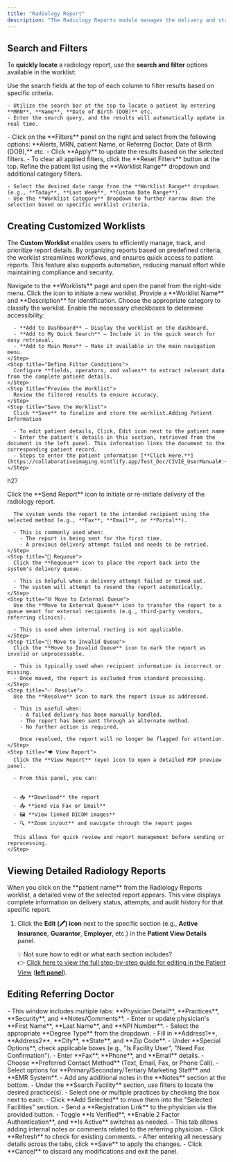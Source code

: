 ```yaml
---
title: "Radiology Report"
description: "The Radiology Reports module manages the delivery and status of radiology reports. Users can track the transmission of reports, filter based on delivery status, and take necessary actions for failed or incomplete reports."
---
```


## <Icon icon="filter-list" iconType="duotone" color="black" size="27" />  **Search and Filters**

To **quickly locate** a radiology report, use the **search and filter** options available in the worklist:

<CardGroup cols="3">
  <Card title="Search Fields" icon="magnifying-glass" iconType="duotone">
    Use the search fields at the top of each column to filter results based on specific criteria.

    - Utilize the search bar at the top to locate a patient by entering **MRN**, **Name**, **Date of Birth (DOB)** etc.
    - Enter the search query, and the results will automatically update in real time.
  </Card>
  <Card title="Filter Panel" icon="filter">
    - Click on the **Filters** panel on the right and select from the following options: **Alerts, MRN, patient Name, or Referrng Doctor, Date of Birth (DOB),** etc.
    - Click **Apply** to update the results based on the selected filters.
    - To clear all applied filters, click the **Reset Filters** button at the top.
  </Card>
  <Card title="Worklist Dropdown" icon="list">
    Refine the patient list using the **Worklist Range** dropdown and additional category filters.

    - Select the desired date range from the **Worklist Range** dropdown (e.g., **Today**, **Last Week**, **Custom Date Range**).
    - Use the **Worklist Category** dropdown to further narrow down the selection based on specific worklist criteria.
  </Card>
</CardGroup>

## **Creating Customized Worklists**

The **Custom Worklist** enables users to efficiently manage, track, and prioritize report details. By organizing reports based on predefined criteria, the worklist streamlines workflows, and ensures quick access to patient reports. This feature also supports automation, reducing manual effort while maintaining compliance and security.

<Accordion title="To add a new worklist, follow these steps:" icon="newspaper" iconType="duotone">
  <Steps>
    <Step title="Access the Worklist Panel">
      Navigate to the **Worklists** page and open the panel from the right-side menu.
    </Step>
    <Step title="Create a New Worklist">
      Click the <Icon icon="plus-large" />  icon to initiate a new worklist.
    </Step>
    <Step title="Enter Worklist Details">
      Provide a **Worklist Name** and **Description** for identification.
    </Step>
    <Step title="Select a Worklist Category">
      Choose the appropriate category to classify the worklist.
    </Step>
    <Step title="Configure Access Preferences">
      Enable the necessary checkboxes to determine accessibility:

      - **Add to Dashboard** – Display the worklist on the dashboard.
      - **Add to My Quick Search** – Include it in the quick search for easy retrieval.
      - **Add to Main Menu** – Make it available in the main navigation menu.
    </Step>
    <Step title="Define Filter Conditions">
      Configure **fields, operators, and values** to extract relevant data from the complete patient details.
    </Step>
    <Step title="Preview the Worklist">
      Review the filtered results to ensure accuracy.
    </Step>
    <Step title="Save the Worklist">
      Click **Save** to finalize and store the worklist.Adding Patient Information

      - To edit patient details, Click, Edit icon next to the patient name
      - Enter the patient's details in this section, retrieved from the document in the left panel. This information links the document to the corresponding patient record.
      - Steps to enter the patient information [**Click Here.**](https://collaborativeimaging.mintlify.app/Test_Doc/CIVIE_UserManual#:~:text=Enter%20Patient%20Information)
    </Step>
  </Steps>
</Accordion>

h2?

<Accordion title="Radiology Report Actions – Icon Functions" icon="send">
  <Steps>
    <Step title="📤 Send Report">
      Click the **Send Report** icon to initiate or re-initiate delivery of the radiology report.

      The system sends the report to the intended recipient using the selected method (e.g., **Fax**, **Email**, or **Portal**).

      - This is commonly used when:
        - The report is being sent for the first time.
        - A previous delivery attempt failed and needs to be retried.
    </Step>
    <Step title="🔁 Requeue">
      Click the **Requeue** icon to place the report back into the system's delivery queue.

      - This is helpful when a delivery attempt failed or timed out.
      - The system will attempt to resend the report automatically.
    </Step>
    <Step title="🌐 Move to External Queue">
      Use the **Move to External Queue** icon to transfer the report to a queue meant for external recipients (e.g., third-party vendors, referring clinics).

      - This is used when internal routing is not applicable.
    </Step>
    <Step title="🚫 Move to Invalid Queue">
      Click the **Move to Invalid Queue** icon to mark the report as invalid or unprocessable.

      - This is typically used when recipient information is incorrect or missing.
      - Once moved, the report is excluded from standard processing.
    </Step>
    <Step title="✅ Resolve">
      Use the **Resolve** icon to mark the report issue as addressed.

      - This is useful when:
        - A failed delivery has been manually handled.
        - The report has been sent through an alternate method.
        - No further action is required.

        Once resolved, the report will no longer be flagged for attention.
    </Step>
    <Step title="👁️ View Report">
      Click the **View Report** (eye) icon to open a detailed PDF preview panel.

      - From this panel, you can:


      - 📥 **Download** the report
      - 📤 **Send via Fax or Email**
      - 🖼️ **View linked DICOM images**
      - 🔍 **Zoom in/out** and navigate through the report pages

      This allows for quick review and report management before sending or reprocessing.
    </Step>
  </Steps>
</Accordion>

## **Viewing Detailed Radiology Reports**

<Accordion title="Radiology Report Details Tabs" icon="sparkles">
  When you click on the **patient name** from the Radiology Reports worklist, a detailed view of the selected report appears. This view displays complete information on delivery status, attempts, and audit history for that specific report.

  1. Click the **Edit (🖊️) icon** next to the specific section (e.g., **Active Insurance**, **Guarantor**, **Employer**, etc.) in the **Patient View Details** panel.

     💡 Not sure how to edit or what each section includes?\
     👉 [Click here to view the full step-by-step guide for editing in the Patient View](https://collaborativeimaging.mintlify.app/CIVIE-RIS/Patients#viewing-patient-details) ([**left panel**](https://collaborativeimaging.mintlify.app/CIVIE-RIS/Patients#viewing-patient-details)).
</Accordion>

## **Editing Referring Doctor**

<Accordion title="Steps to Edit Referring Doctor/Physician" icon="user-check">
  <Steps>
    <Step title="Access the Edit Referring Physician Panel">
      - This window includes multiple tabs: **Physician Detail**, **Practices**, **Security**, and **Notes/Comments**.
    </Step>
    <Step title="Fill Physician Detail Tab">
      - Enter or update physician's **First Name**, **Last Name**, and **NPI Number**.
      - Select the appropriate **Degree Type** from the dropdown.
      - Fill in **Address1**, **Address2**, **City**, **State**, and **Zip Code**.
      - Under **Special Options**, check applicable boxes (e.g., "Is Facility User", "Need Fax Confirmation").
      - Enter **Fax**, **Phone**, and **Email** details.
      - Choose **Preferred Contact Method** (Text, Email, Fax, or Phone Call).
      - Select options for **Primary/Secondary/Tertiary Marketing Staff** and **EMR System**.
      - Add any additional notes in the **Notes** section at the bottom.
    </Step>
    <Step title="Assign Practices in the Practices Tab">
      - Under the **Search Facility** section, use filters to locate the desired practice(s).
      - Select one or multiple practices by checking the box next to each.
      - Click **Add Selected** to move them into the "Selected Facilities" section.
    </Step>
    <Step title="Configure Settings in the Security Tab">
      - Send a **Registration Link** to the physician via the provided button.
      - Toggle **Is Verified**, **Enable 2 Factor Authentication**, and **Is Active** switches as needed.
    </Step>
    <Step title="Add Notes or Comments in Notes/Comments Tab">
      - This tab allows adding internal notes or comments related to the referring physician.
      - Click **Refresh** to check for existing comments.
    </Step>
    <Step title="Save the Information">
      - After entering all necessary details across the tabs, click **Save** to apply the changes.
      - Click **Cancel** to discard any modifications and exit the panel.
    </Step>
  </Steps>
</Accordion>